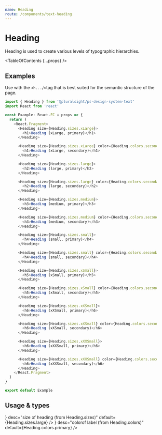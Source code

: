 ```yaml
---
name: Heading
route: /components/text-heading
---
```



# Heading

<Intro>
  Heading is used to create various levels of typographic hierarchies.
</Intro>

<TableOfContents {...props} />

## Examples

Use with the `<h.../>`tag that is best suited for the semantic structure of the page.

```typescript
import { Heading } from '@pluralsight/ps-design-system-text'
import React from 'react'

const Example: React.FC = props => {
  return (
    <React.Fragment>
      <Heading size={Heading.sizes.xLarge}>
        <h1>Heading (xLarge, primary)</h1>
      </Heading>

      <Heading size={Heading.sizes.xLarge} color={Heading.colors.secondary}>
        <h1>Heading (xLarge, secondary)</h1>
      </Heading>

      <Heading size={Heading.sizes.large}>
        <h2>Heading (large, primary)</h2>
      </Heading>

      <Heading size={Heading.sizes.large} color={Heading.colors.secondary}>
        <h2>Heading (large, secondary)</h2>
      </Heading>

      <Heading size={Heading.sizes.medium}>
        <h3>Heading (medium, primary)</h3>
      </Heading>

      <Heading size={Heading.sizes.medium} color={Heading.colors.secondary}>
        <h3>Heading (medium, secondary)</h3>
      </Heading>

      <Heading size={Heading.sizes.small}>
        <h4>Heading (small, primary)</h4>
      </Heading>

      <Heading size={Heading.sizes.small} color={Heading.colors.secondary}>
        <h4>Heading (small, secondary)</h4>
      </Heading>

      <Heading size={Heading.sizes.xSmall}>
        <h5>Heading (xSmall, primary)</h5>
      </Heading>

      <Heading size={Heading.sizes.xSmall} color={Heading.colors.secondary}>
        <h5>Heading (xSmall, secondary)</h5>
      </Heading>

      <Heading size={Heading.sizes.xXSmall}>
        <h6>Heading (xXSmall, primary)</h6>
      </Heading>

      <Heading size={Heading.sizes.xXSmall} color={Heading.colors.secondary}>
        <h6>Heading (xXSmall, secondary)</h6>
      </Heading>

      <Heading size={Heading.sizes.xXXSmall}>
        <h6>Heading (xXXSmall, primary)</h6>
      </Heading>

      <Heading size={Heading.sizes.xXXSmall} color={Heading.colors.secondary}>
        <h6>Heading (xXXSmall, secondary)</h6>
      </Heading>
    </React.Fragment>
  )
}

export default Example
```

## Usage & types

<Usage
  install="npm install @pluralsight/ps-design-system-text"
  import="import { Heading } from '@pluralsight/ps-design-system-text'"
  packageName="text"
  version={props.version}
/>

<TypesTable>
  <TypesProp
    name="size"
    type={<TypesEnum enum={Heading.sizes} />}
    desc="size of heading (from Heading.sizes)"
    default={Heading.sizes.large}
  />
  <TypesProp
    name="color"
    type={<TypesEnum enum={Heading.colors} />}
    desc="colorof label (from Heading.colors)"
    default={Heading.colors.primary}
  />
</TypesTable>
